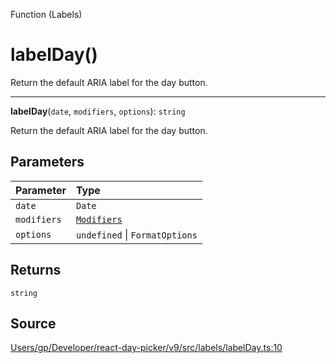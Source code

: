 <SectionTitle>Function (Labels)</SectionTitle>

# labelDay()

<Description>
Return the default ARIA label for the day button.
</Description>

---

<a id="undefined" name="undefined"></a>

<SignatureMemberIdentifier>**labelDay**(`date`, `modifiers`, `options`): `string`</SignatureMemberIdentifier>

Return the default ARIA label for the day button.

## Parameters

| Parameter | Type |
| :------ | :------ |
| `date` | `Date` |
| `modifiers` | [`Modifiers`](/api/next/type-aliases/Modifiers.md) |
| `options` | `undefined` \| `FormatOptions` |

## Returns

`string`

## Source

[Users/gp/Developer/react-day-picker/v9/src/labels/labelDay.ts:10](https://github.com/gpbl/react-day-picker/blob/next/src/labels/labelDay.ts#L10)
